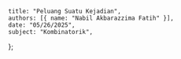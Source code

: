     title: "Peluang Suatu Kejadian",
    authors: [{ name: "Nabil Akbarazzima Fatih" }],
    date: "05/26/2025",
    subject: "Kombinatorik",
};